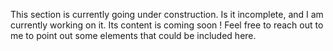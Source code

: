 ::: {.callout-caution}
This section is currently going under construction.
Is it incomplete, and I am currently working on it.
Its content is coming soon !
Feel free to reach out to me to point out some elements that could be included here.
:::